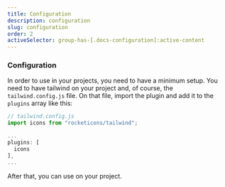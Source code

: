 ```yaml
---
title: Configuration
description: configuration
slug: configuration
order: 2
activeSelector: group-has-[.docs-configuration]:active-content
---
```



### Configuration

In order to use <RocketIconsTextDefault /> in your projects, you need to have a minimum setup.
You need to have tailwind on your project and, of course, the `tailwind.config.js` file.
On that file, import the plugin and add it to the `plugins` array like this:

```js filename=tailwind.config.js
// tailwind.config.js
import icons from "rocketicons/tailwind";

...
plugins: [
  icons
],
...
```

After that, you can use <RocketIconsTextDefault /> on your project.
